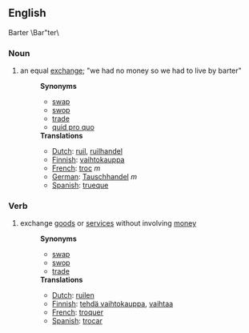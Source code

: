 ==English==
Barter \Bar"ter\

===Noun===
#an equal [[exchange]]; "we had no money so we had to live by barter"
#:'''Synonyms'''
#:*[[swap]]
#:*[[swop]]
#:*[[trade]]
#:*[[quid pro quo]]
#:'''Translations'''
#:*[[Dutch]]: [[ruil]], [[ruilhandel]]
#:*[[Finnish]]: [[vaihtokauppa]]
#:*[[French]]: [[troc]] ''m''
#:*[[German]]: [[Tauschhandel]] ''m''
#:*[[Spanish]]: [[trueque]]

===Verb===
#exchange [[goods]] or [[services]] without involving [[money]]
#:'''Synonyms'''
#:*[[swap]]
#:*[[swop]]
#:*[[trade]]
#:'''Translations'''
#:*[[Dutch]]: [[ruilen]]
#:*[[Finnish]]: [[tehdä vaihtokauppa]], [[vaihtaa]]
#:*[[French]]: [[troquer]]
#:*[[Spanish]]: [[trocar]]